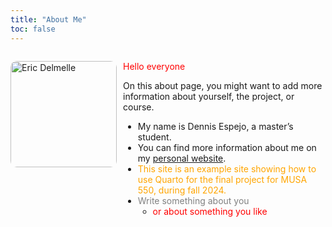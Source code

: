 ```yaml
---
title: "About Me"
toc: false
---
```


<div style="display: flex; gap: 10px; align-items: flex-start;">

<img src="images/Eric.png" alt="Eric Delmelle" style="width: 170px; border-radius: 10px;">

<div>
  <p><span style="color:red">Hello everyone</span></p>
  <p>On this about page, you might want to add more information about yourself, the project, or course. </p>

  - My name is Dennis Espejo, a master's student. 
  - You can find more information about me on my [personal website](https://www.design.upenn.edu/people/eric-delmelle).
  - <span style="color:orange">This site is an example site showing how to use Quarto for the final project for MUSA 550, during fall 2024.</span>
  - <span style="color:gray">Write something about you</span>
    - <span style="color:red">or about something you like</span>
</div>

</div>